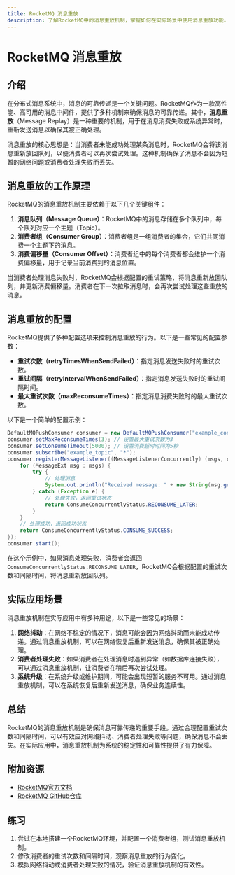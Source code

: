 ```yaml
---
title: RocketMQ 消息重放
description: 了解RocketMQ中的消息重放机制，掌握如何在实际场景中使用消息重放功能。
---
```


# RocketMQ 消息重放

## 介绍

在分布式消息系统中，消息的可靠传递是一个关键问题。RocketMQ作为一款高性能、高可用的消息中间件，提供了多种机制来确保消息的可靠传递。其中，**消息重放**（Message Replay）是一种重要的机制，用于在消息消费失败或系统异常时，重新发送消息以确保其被正确处理。

消息重放的核心思想是：当消费者未能成功处理某条消息时，RocketMQ会将该消息重新放回队列，以便消费者可以再次尝试处理。这种机制确保了消息不会因为短暂的网络问题或消费者处理失败而丢失。

## 消息重放的工作原理

RocketMQ的消息重放机制主要依赖于以下几个关键组件：

1. **消息队列（Message Queue）**：RocketMQ中的消息存储在多个队列中，每个队列对应一个主题（Topic）。
2. **消费者组（Consumer Group）**：消费者组是一组消费者的集合，它们共同消费一个主题下的消息。
3. **消费偏移量（Consumer Offset）**：消费者组中的每个消费者都会维护一个消费偏移量，用于记录当前消费到的消息位置。

当消费者处理消息失败时，RocketMQ会根据配置的重试策略，将消息重新放回队列，并更新消费偏移量。消费者在下一次拉取消息时，会再次尝试处理这些重放的消息。

## 消息重放的配置

RocketMQ提供了多种配置选项来控制消息重放的行为。以下是一些常见的配置参数：

- **重试次数（retryTimesWhenSendFailed）**：指定消息发送失败时的重试次数。
- **重试间隔（retryIntervalWhenSendFailed）**：指定消息发送失败时的重试间隔时间。
- **最大重试次数（maxReconsumeTimes）**：指定消息消费失败时的最大重试次数。

以下是一个简单的配置示例：

```java
DefaultMQPushConsumer consumer = new DefaultMQPushConsumer("example_consumer_group");
consumer.setMaxReconsumeTimes(3); // 设置最大重试次数为3
consumer.setConsumeTimeout(5000); // 设置消费超时时间为5秒
consumer.subscribe("example_topic", "*");
consumer.registerMessageListener((MessageListenerConcurrently) (msgs, context) -> {
    for (MessageExt msg : msgs) {
        try {
            // 处理消息
            System.out.println("Received message: " + new String(msg.getBody()));
        } catch (Exception e) {
            // 处理失败，返回重试状态
            return ConsumeConcurrentlyStatus.RECONSUME_LATER;
        }
    }
    // 处理成功，返回成功状态
    return ConsumeConcurrentlyStatus.CONSUME_SUCCESS;
});
consumer.start();
```

在这个示例中，如果消息处理失败，消费者会返回 `ConsumeConcurrentlyStatus.RECONSUME_LATER`，RocketMQ会根据配置的重试次数和间隔时间，将消息重新放回队列。

## 实际应用场景

消息重放机制在实际应用中有多种用途，以下是一些常见的场景：

1. **网络抖动**：在网络不稳定的情况下，消息可能会因为网络抖动而未能成功传递。通过消息重放机制，可以在网络恢复后重新发送消息，确保其被正确处理。
2. **消费者处理失败**：如果消费者在处理消息时遇到异常（如数据库连接失败），可以通过消息重放机制，让消费者在稍后再次尝试处理。
3. **系统升级**：在系统升级或维护期间，可能会出现短暂的服务不可用。通过消息重放机制，可以在系统恢复后重新发送消息，确保业务连续性。

## 总结

RocketMQ的消息重放机制是确保消息可靠传递的重要手段。通过合理配置重试次数和间隔时间，可以有效应对网络抖动、消费者处理失败等问题，确保消息不会丢失。在实际应用中，消息重放机制为系统的稳定性和可靠性提供了有力保障。

## 附加资源

- [RocketMQ官方文档](https://rocketmq.apache.org/docs/)
- [RocketMQ GitHub仓库](https://github.com/apache/rocketmq)

## 练习

1. 尝试在本地搭建一个RocketMQ环境，并配置一个消费者组，测试消息重放机制。
2. 修改消费者的重试次数和间隔时间，观察消息重放的行为变化。
3. 模拟网络抖动或消费者处理失败的情况，验证消息重放机制的有效性。
